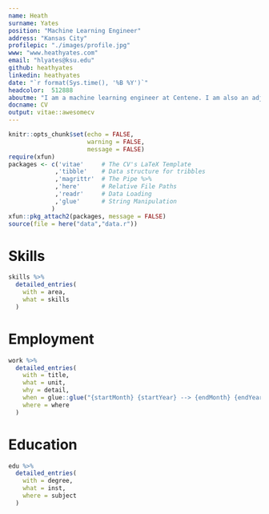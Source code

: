 ```yaml
---
name: Heath 
surname: Yates
position: "Machine Learning Engineer"
address: "Kansas City"
profilepic: "./images/profile.jpg"
www: "www.heathyates.com"
email: "hlyates@ksu.edu"
github: heathyates
linkedin: heathyates
date: "`r format(Sys.time(), '%B %Y')`"
headcolor:  512888
aboutme: "I am a machine learning engineer at Centene. I am also an adjunct professor at Kansas State University. I like to innovate, solve problems, and write code. I have 7 years of combined experience in data analytics, software engineering, and research."
docname: CV
output: vitae::awesomecv
---
```

  
```r
knitr::opts_chunk$set(echo = FALSE,
                      warning = FALSE,
                      message = FALSE)
require(xfun)
packages <- c('vitae'     # The CV's LaTeX Template
             ,'tibble'    # Data structure for tribbles
             ,'magrittr'  # The Pipe %>%
             ,'here'      # Relative File Paths
             ,'readr'     # Data Loading
             ,'glue'      # String Manipulation
            )
xfun::pkg_attach2(packages, message = FALSE)
source(file = here("data","data.r"))
```


# Skills

```r
skills %>%
  detailed_entries(
    with = area,
    what = skills
  )
```


# Employment

```r
work %>%
  detailed_entries(
    with = title,
    what = unit,
    why = detail,
    when = glue::glue("{startMonth} {startYear} --> {endMonth} {endYear}",.na = ""),
    where = where
  )
```


# Education

```r
edu %>%
  detailed_entries(
    with = degree,
    what = inst,
    where = subject
  )
```